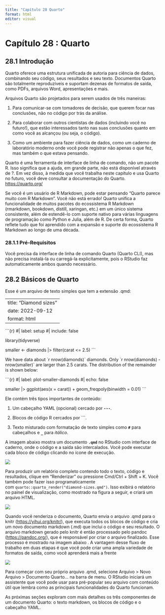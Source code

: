 ---
title: "Capítulo 28 Quarto"
format: html
editor: visual
---

# Capítulo 28 : Quarto

## 28.1 Introdução

Quarto oferece uma estrutura unificada de autoria para ciência de dados, combinando seu código, seus resultados e seu texto. Documentos Quarto são totalmente reproduzíveis e suportam dezenas de formatos de saída, como PDFs, arquivos Word, apresentações e mais.

Arquivos Quarto são projetados para serem usados de três maneiras:

1.  Para comunicar-se com tomadores de decisão, que querem focar nas conclusões, não no código por trás da análise.

2.  Para colaborar com outros cientistas de dados (incluindo você no futuro!), que estão interessados tanto nas suas conclusões quanto em como você as alcançou (ou seja, o código).

3.  Como um ambiente para fazer ciência de dados, como um caderno de laboratório moderno onde você pode registrar não apenas o que fez, mas também o que estava pensando.

Quarto é uma ferramenta de interface de linha de comando, não um pacote R. Isso significa que a ajuda, em grande parte, não está disponível através de ?. Em vez disso, à medida que você trabalha neste capítulo e usa Quarto no futuro, você deve consultar a documentação do Quarto. <https://quarto.org/>

Se você é um usuário de R Markdown, pode estar pensando “Quarto parece muito com R Markdown”. Você não está errado! Quarto unifica a funcionalidade de muitos pacotes do ecossistema R Markdown (rmarkdown, bookdown, distill, xaringan, etc.) em um único sistema consistente, além de estendê-lo com suporte nativo para várias linguagens de programação como Python e Julia, além de R. De certa forma, Quarto reflete tudo que foi aprendido com a expansão e suporte do ecossistema R Markdown ao longo de uma década.

### 28.1.1 Pré-Requisitos

Você precisa da interface de linha de comando Quarto (Quarto CLI), mas não precisa instalá-la ou carregá-la explicitamente, pois o RStudio faz automaticamente ambos quando necessário.

## 28.2 Básicos de Quarto

Esse é um arquivo de texto simples que tem a extensão .qmd:

--
title: "Diamond sizes"
date: 2022-09-12
format: html
---

\`\`\`{r}
#\| label: setup
#\| include: false

library(tidyverse)

smaller \<- diamonds \|\>
filter(carat \<= 2.5)
\`\`\`

We have data about \`r nrow(diamonds)\` diamonds.
Only \`r nrow(diamonds) - nrow(smaller)\` are larger than 2.5 carats.
The distribution of the remainder is shown below:

\`\`\`{r}
#\| label: plot-smaller-diamonds
#\| echo: false

smaller \|\>
ggplot(aes(x = carat)) +
geom_freqpoly(binwidth = 0.01)
\`\`\`

Ele contém três tipos importantes de conteúdo:

1.  Um cabeçalho YAML (opcional) cercado por **`---`**.

2.  Blocos de código R cercados por \`\`\`.

3.  Texto misturado com formatação de texto simples como **`#`** para cabeçalhos e **`_`** para *itálico*.

A imagem abaixo mostra um documento **`.qmd`** no RStudio com interface de caderno, onde o código e a saída são intercalados. Você pode executar cada bloco de código clicando no ícone de execução.

![](images/clipboard-631049631.png)

Para produzir um relatório completo contendo todo o texto, código e resultados, clique em “Renderizar” ou pressione Cmd/Ctrl + Shift + K. Você também pode fazer isso programaticamente com `quarto::quarto_render("diamond-sizes.qmd")`. Isso exibirá o relatório no painel de visualização, como mostrado na figura a seguir, e criará um arquivo HTML.

![](images/clipboard-20156666.png)

Quando você renderiza o documento, Quarto envia o arquivo .qmd para o knitr (<https://yihui.org/knitr/>), que executa todos os blocos de código e cria um novo documento markdown (.md) que inclui o código e seu resultado. O arquivo markdown gerado pelo knitr é então processado pelo pandoc (<https://pandoc.org/>), que é responsável por criar o arquivo finalizado. Esse processo é mostrado na imagem abaixo . A vantagem desse fluxo de trabalho em duas etapas é que você pode criar uma ampla variedade de formatos de saída, como você aprenderá mais a frente

![](images/clipboard-2868046292.png)

Para começar com seu próprio arquivo .qmd, selecione Arquivo \> Novo Arquivo \> Documento Quarto… na barra de menu. O RStudio iniciará um assistente que você pode usar para pré-popular seu arquivo com conteúdo útil que lembra como as principais funcionalidades do Quarto funcionam.

As próximas seções exploram com mais detalhes os três componentes de um documento Quarto: o texto markdown, os blocos de código e o cabeçalho YAML.
